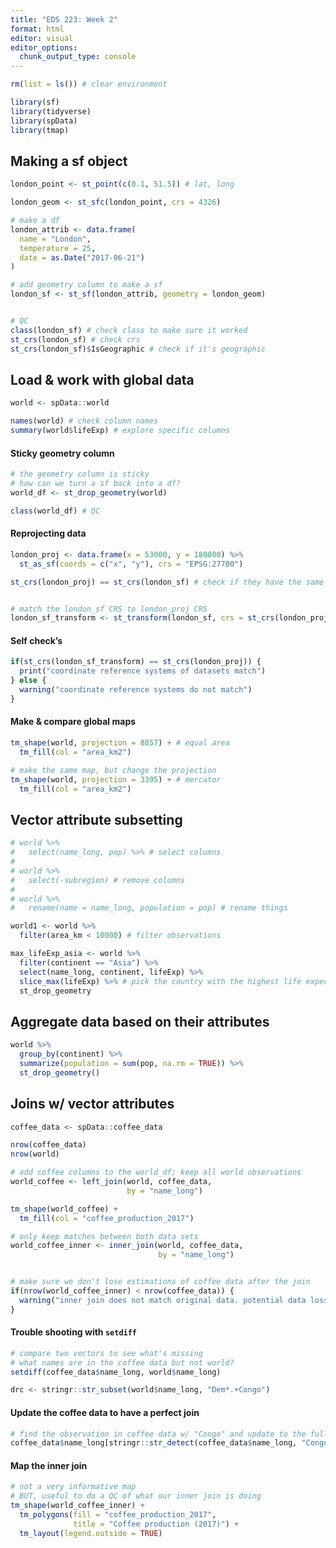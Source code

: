 ```yaml
---
title: "EDS 223: Week 2"
format: html
editor: visual
editor_options: 
  chunk_output_type: console
---
```


```r
rm(list = ls()) # clear environment
```

```r
library(sf)
library(tidyverse)
library(spData)
library(tmap)
```

## Making a sf object 

```r
london_point <- st_point(c(0.1, 51.5)) # lat, long

london_geom <- st_sfc(london_point, crs = 4326)

# make a df
london_attrib <- data.frame(
  name = "London", 
  temperature = 25, 
  date = as.Date("2017-06-21")
)

# add geometry column to make a sf
london_sf <- st_sf(london_attrib, geometry = london_geom)


# QC
class(london_sf) # check class to make sure it worked 
st_crs(london_sf) # check crs
st_crs(london_sf)$IsGeographic # check if it's geographic
```

## Load & work with global data

```r
world <- spData::world

names(world) # check column names
summary(world$lifeExp) # explore specific columns
```

#### Sticky geometry column

```r
# the geometry column is sticky 
# how can we turn a sf back into a df?
world_df <- st_drop_geometry(world)

class(world_df) # QC
```

#### Reprojecting data

```r
london_proj <- data.frame(x = 53000, y = 180000) %>% 
  st_as_sf(coords = c("x", "y"), crs = "EPSG:27700")

st_crs(london_proj) == st_crs(london_sf) # check if they have the same crs


# match the london_sf CRS to london_proj CRS
london_sf_transform <- st_transform(london_sf, crs = st_crs(london_proj)) 
```

#### Self check's

```r
if(st_crs(london_sf_transform) == st_crs(london_proj)) {
  print("coordinate reference systems of datasets match")
} else {
  warning("coordinate reference systems do not match")
}
```

#### Make & compare global maps

```r
tm_shape(world, projection = 8857) + # equal area
  tm_fill(col = "area_km2")
```

```r
# make the same map, but change the projection
tm_shape(world, projection = 3395) + # mercator
  tm_fill(col = "area_km2")
```

## Vector attribute subsetting 

```r
# world %>% 
#   select(name_long, pop) %>% # select columns
#   
# world %>% 
#   select(-subregion) # remove columns 
# 
# world %>% 
#   rename(name = name_long, population = pop) # rename things 
```

```r
world1 <- world %>% 
  filter(area_km < 10000) # filter observations
```

```r
max_lifeExp_asia <- world %>% 
  filter(continent == "Asia") %>% 
  select(name_long, continent, lifeExp) %>% 
  slice_max(lifeExp) %>% # pick the country with the highest life expectancy 
  st_drop_geometry
```

## Aggregate data based on their attributes

```r
world %>% 
  group_by(continent) %>% 
  summarize(population = sum(pop, na.rm = TRUE)) %>% 
  st_drop_geometry()
```

## Joins w/ vector attributes

```r
coffee_data <- spData::coffee_data
```

```r
nrow(coffee_data)
nrow(world)
```

```r
# add coffee columns to the world_df; keep all world observations
world_coffee <- left_join(world, coffee_data, 
                          by = "name_long")
```

```r
tm_shape(world_coffee) +
  tm_fill(col = "coffee_production_2017")
```

```r
# only keep matches between both data sets
world_coffee_inner <- inner_join(world, coffee_data, 
                                 by = "name_long")


# make sure we don't lose estimations of coffee data after the join
if(nrow(world_coffee_inner) < nrow(coffee_data)) {
  warning("inner join does not match original data. potential data loss")
}
```

#### Trouble shooting with `setdiff`

```r
# compare two vectors to see what's missing 
# what names are in the coffee data but not world?
setdiff(coffee_data$name_long, world$name_long)
```

```r
drc <- stringr::str_subset(world$name_long, "Dem*.+Congo")
```

#### Update the coffee data to have a perfect join

```r
# find the observation in coffee data w/ "Congo" and update to the full name
coffee_data$name_long[stringr::str_detect(coffee_data$name_long, "Congo")] <- drc
```

#### Map the inner join 

```r
# not a very informative map
# BUT, useful to do a QC of what our inner join is doing
tm_shape(world_coffee_inner) + 
  tm_polygons(fill = "coffee_production_2017", 
              title = "Coffee production (2017)") +
  tm_layout(legend.outside = TRUE)
```














